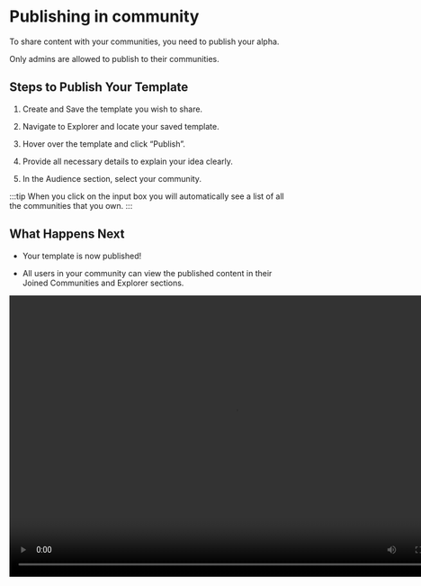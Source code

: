 
# Publishing in community

To share content with your communities, you need to publish your alpha.

<Info>Only admins are allowed to publish to their communities.</Info>

## Steps to Publish Your Template

1. Create and Save the template you wish to share.

2. Navigate to Explorer and locate your saved template.

3. Hover over the template and click “Publish”.

4. Provide all necessary details to explain your idea clearly.

5. In the Audience section, select your community.

:::tip
When you click on the input box you will automatically see a list of all the communities that you own.
:::

## What Happens Next

- Your template is now published!

- All users in your community can view the published content in their Joined Communities and Explorer sections.

<video width="800" height="500" autoPlay>
  <source
    src="https://assets.pandaterminal.com/documentation_clips/Publishing%20to%20community%20process.mov"
    type="video/mp4"
  ></source>
</video>
